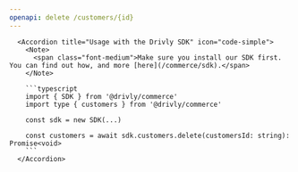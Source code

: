 ```yaml
---
openapi: delete /customers/{id}
---
```


      <Accordion title="Usage with the Drivly SDK" icon="code-simple">
        <Note>
          <span class="font-medium">Make sure you install our SDK first. You can find out how, and more [here](/commerce/sdk).</span>
        </Note>

        ```typescript
        import { SDK } from '@drivly/commerce'
        import type { customers } from '@drivly/commerce'

        const sdk = new SDK(...)

        const customers = await sdk.customers.delete(customersId: string): Promise<void>
        ```
      </Accordion>
